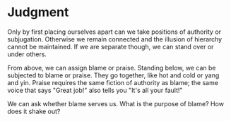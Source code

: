 # Judgment

Only by first placing ourselves apart can we take positions of authority or subjugation. Otherwise we remain connected and the illusion of hierarchy cannot be maintained. If we are separate though, we can stand over or under others.

From above, we can assign blame or praise. Standing below, we can be subjected to blame or praise. They go together, like hot and cold or yang and yin. Praise requires the same fiction of authority as blame; the same voice that says "Great job!" also tells you "It's all your fault!"

We can ask whether blame serves us. What is the purpose of blame? How does it shake out?